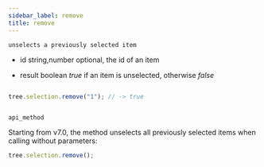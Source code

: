```yaml
---
sidebar_label: remove
title: remove
---
```



          


<Short>

	unselects a previously selected item


</Short>



- id		string,number		optional, the id of an item


- result		boolean			<i>true</i> if an item is unselected, otherwise <i>false</i>

~~~js

tree.selection.remove("1"); // -> true



~~~
	api_method

<Descr>

Starting from v7.0, the method unselects all previously selected items when calling without parameters:

~~~js
tree.selection.remove();
~~~



</Descr>

